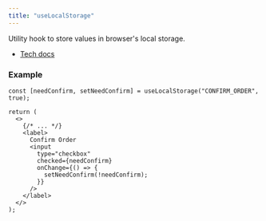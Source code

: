 ```yaml
---
title: "useLocalStorage"
---
```


Utility hook to store values in browser's local storage.

- [Tech docs](/sdks/tech-doc/modules/orderly_network_hooks#uselocalstorage)

### Example

```tsx
const [needConfirm, setNeedConfirm] = useLocalStorage("CONFIRM_ORDER", true);

return (
  <>
    {/* ... */}
    <label>
      Confirm Order
      <input
        type="checkbox"
        checked={needConfirm}
        onChange={() => {
          setNeedConfirm(!needConfirm);
        }}
      />
    </label>
  </>
);
```
